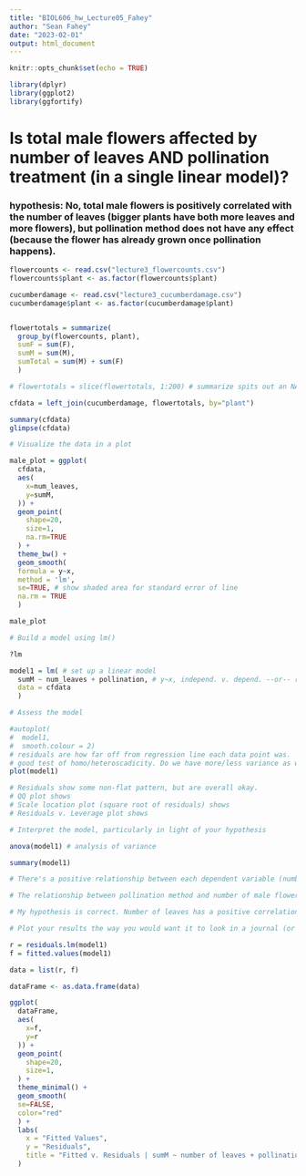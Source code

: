 ```yaml
---
title: "BIOL606_hw_Lecture05_Fahey"
author: "Sean Fahey"
date: "2023-02-01"
output: html_document
---
```


```r
knitr::opts_chunk$set(echo = TRUE)

library(dplyr)
library(ggplot2)
library(ggfortify)
```

# Is total male flowers affected by number of leaves AND pollination treatment (in a single linear model)? 
### hypothesis: No, total male flowers is positively correlated with the number of leaves (bigger plants have both more leaves and more flowers), but pollination method does not have any effect (because the flower has already grown once pollination happens).


```r
flowercounts <- read.csv("lecture3_flowercounts.csv")
flowercounts$plant <- as.factor(flowercounts$plant)

cucumberdamage <- read.csv("lecture3_cucumberdamage.csv")
cucumberdamage$plant <- as.factor(cucumberdamage$plant)


flowertotals = summarize(
  group_by(flowercounts, plant),
  sumF = sum(F),
  sumM = sum(M),
  sumTotal = sum(M) + sum(F)
  )

# flowertotals = slice(flowertotals, 1:200) # summarize spits out an NA row at the end. This seems to get rid of it.

cfdata = left_join(cucumberdamage, flowertotals, by="plant")

summary(cfdata)
glimpse(cfdata)

```

```r
# Visualize the data in a plot

male_plot = ggplot(
  cfdata,
  aes(
    x=num_leaves,
    y=sumM,
  )) +
  geom_point(
    shape=20,
    size=1,
    na.rm=TRUE
  ) +
  theme_bw() +
  geom_smooth(
  formula = y~x,
  method = 'lm',
  se=TRUE, # show shaded area for standard error of line
  na.rm = TRUE
  )

male_plot

```


```r
# Build a model using lm()

?lm

model1 = lm( # set up a linear model
  sumM ~ num_leaves + pollination, # y~x, independ. v. depend. --or-- response v. feature
  data = cfdata
  )

```


```r
# Assess the model

#autoplot(
#  model1, 
#  smooth.colour = 2)
# residuals are how far off from regression line each data point was.
# good test of homo/heteroscadicity. Do we have more/less variance as we approach one side? approach ends? etc.
plot(model1)

# Residuals show some non-flat pattern, but are overall okay. 
# QQ plot shows
# Scale location plot (square root of residuals) shows
# Residuals v. Leverage plot shows

```


```r
# Interpret the model, particularly in light of your hypothesis

anova(model1) # analysis of variance

```

```r

summary(model1)

# There's a positive relationship between each dependent variable (number of leaves and pollination), and the total number of male flowers. The relationship between number of leaves and number of male flowers is statistically significant (Df: 1, 163 F: 85.68 p < 2e-16). 

# The relationship between pollination method and number of male flowers is not statistically significant (Df 1, 163 F: 0.6075 p: 0.437)

# My hypothesis is correct. Number of leaves has a positive correlation with the number of male flowers that is statistically significant, but the pollination method does not have a statistically significant correlation with the number of male flowers.
```


```r
# Plot your results the way you would want it to look in a journal (or on grandma's refrigerator)

r = residuals.lm(model1)
f = fitted.values(model1)

data = list(r, f)

dataFrame <- as.data.frame(data)

ggplot(
  dataFrame,
  aes(
    x=f,
    y=r
  )) +
  geom_point(
    shape=20,
    size=1,
  ) +
  theme_minimal() +
  geom_smooth(
  se=FALSE,
  color="red"
  ) +
  labs(
    x = "Fitted Values",
    y = "Residuals",
    title = "Fitted v. Residuals | sumM ~ number of leaves + pollination method"
  )

```


```r

```


```r

```


```r

```


```r

```


```r

```


```r

```


```r

```





























